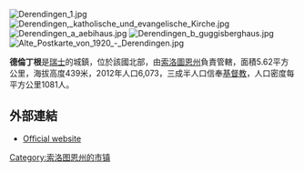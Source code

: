 [[Image:Derendingen_1.jpg|thumb]]
[[Image:Derendingen,_katholische_und_evangelische_Kirche.jpg|thumb]]
[[Image:Derendingen_a_aebihaus.jpg|thumb]]
[[Image:Derendingen_b_guggisberghaus.jpg|thumb]]
[[Image:Alte_Postkarte_von_1920_-_Derendingen.jpg|thumb]]

'''德倫丁根'''是[[瑞士|瑞士]]的城鎮，位於該國北部，由[[索洛圖恩州|索洛圖恩州]]負責管轄，面積5.62平方公里，海拔高度439米，2012年人口6,073，三成半人口信奉[[基督教|基督教]]，人口密度每平方公里1081人。

==外部連結==
* [http://www.derendingen.ch Official website] {{Wayback|url=http://www.derendingen.ch/ |date=20080330181648 }} {{de icon}}

{{Switzerland-geo-stub}}
[[Category:索洛图恩州的市镇|Category:索洛图恩州的市镇]]